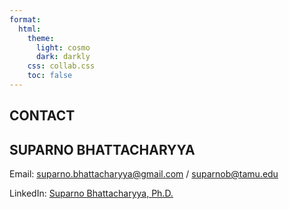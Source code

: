```yaml
---
format:
  html:
    theme:
      light: cosmo
      dark: darkly
    css: collab.css
    toc: false
---
```

::: {.page-header}
# CONTACT
:::

## SUPARNO BHATTACHARYYA

Email: [suparno.bhattacharyya\@gmail.com](mailto:suparno.bhattacharyya@gmail.com) / [suparnob\@tamu.edu](mailto:suparnob@tamu.edu)

LinkedIn: [Suparno Bhattacharyya, Ph.D.](https://www.linkedin.com/in/suparnob/)
